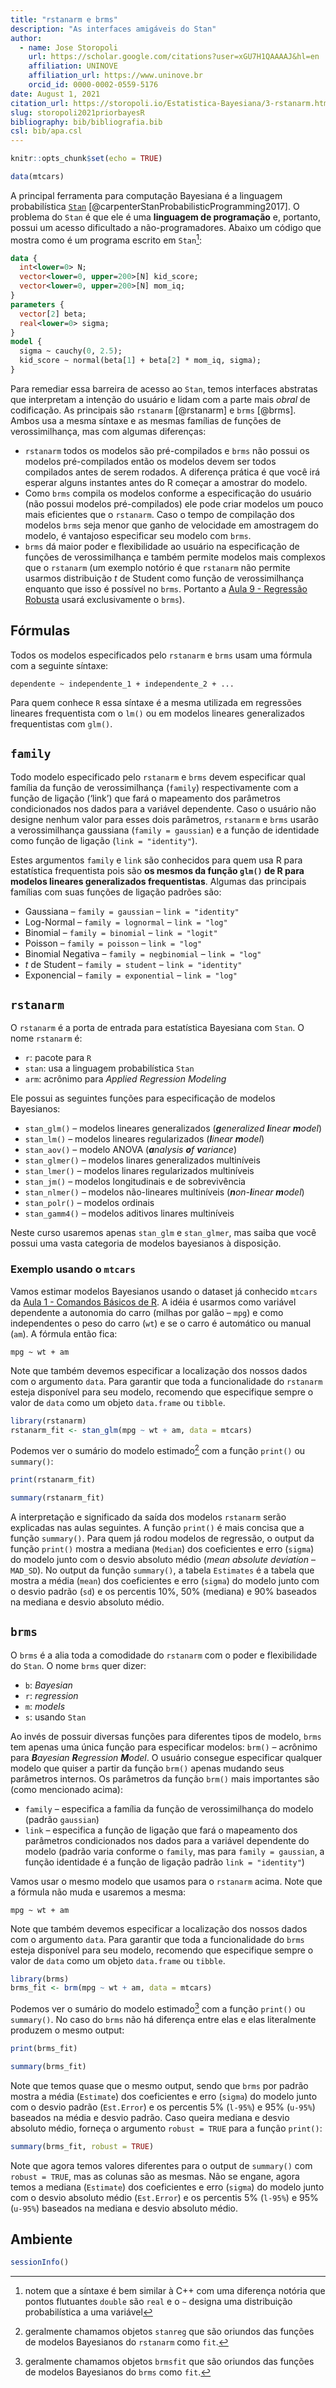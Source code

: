 ```yaml
---
title: "rstanarm e brms"
description: "As interfaces amigáveis do Stan"
author:
  - name: Jose Storopoli
    url: https://scholar.google.com/citations?user=xGU7H1QAAAAJ&hl=en
    affiliation: UNINOVE
    affiliation_url: https://www.uninove.br
    orcid_id: 0000-0002-0559-5176
date: August 1, 2021
citation_url: https://storopoli.io/Estatistica-Bayesiana/3-rstanarm.html
slug: storopoli2021priorbayesR
bibliography: bib/bibliografia.bib
csl: bib/apa.csl
---
```


```r
knitr::opts_chunk$set(echo = TRUE)
```

<link rel="stylesheet" href="https://cdn.rawgit.com/jpswalsh/academicons/master/css/academicons.min.css"/>

```r
data(mtcars)
```

A principal ferramenta para computação Bayesiana é a linguagem probabilística [`Stan`](https://mc-stan.org/) [@carpenterStanProbabilisticProgramming2017]. O problema do `Stan` é que ele é uma **linguagem de programação** e, portanto, possui um acesso dificultado a não-programadores. Abaixo um código que mostra como é um programa escrito em `Stan`^[notem que a síntaxe é bem similar à C++ com uma diferença notória que pontos flutuantes `double` são `real` e o `~` designa uma distribuição probabilística a uma variável]:

```stan
data {
  int<lower=0> N;
  vector<lower=0, upper=200>[N] kid_score;
  vector<lower=0, upper=200>[N] mom_iq;
}
parameters {
  vector[2] beta;
  real<lower=0> sigma;
}
model {
  sigma ~ cauchy(0, 2.5);
  kid_score ~ normal(beta[1] + beta[2] * mom_iq, sigma);
}
```

Para remediar essa barreira de acesso ao `Stan`, temos interfaces abstratas que interpretam a intenção do usuário e lidam com a parte mais *obral* de codificação. As principais são `rstanarm` [@rstanarm] e `brms` [@brms]. Ambos usa a mesma síntaxe e as mesmas famílias de funções de verossimilhança, mas com algumas diferenças:

* `rstanarm` todos os modelos são pré-compilados e `brms` não possui os modelos pré-compilados então os modelos devem ser todos compilados antes de serem rodados. A diferença prática é que você irá esperar alguns instantes antes do R começar a amostrar do modelo.
* Como `brms` compila os modelos conforme a especificação do usuário (não possui modelos pré-compilados) ele pode criar modelos um pouco mais eficientes que o `rstanarm`. Caso o tempo de compilação dos modelos `brms` seja menor que ganho de velocidade em amostragem do modelo, é vantajoso especificar seu modelo com `brms`.
* `brms` dá maior poder e flexibilidade ao usuário na especificação de funções de verossimilhança e também permite modelos mais complexos que o `rstanarm` (um exemplo notório é que `rstanarm` não permite usarmos distribuição $t$ de Student como função de verossimilhança enquanto que isso é possível no `brms`. Portanto a [Aula 9 - Regressão Robusta](9-Regressao_Robusta.html) usará exclusivamente o `brms`).

## Fórmulas

Todos os modelos especificados pelo `rstanarm` e `brms` usam uma fórmula com a seguinte síntaxe:

`dependente ~ independente_1 + independente_2 + ...`

Para quem conhece `R` essa síntaxe é a mesma utilizada em regressões lineares frequentista com o `lm()` ou em modelos lineares generalizados frequentistas com `glm()`.

## `family`

Todo modelo especificado pelo `rstanarm` e `brms` devem especificar qual família da função de verossimilhança (`family`) respectivamente com a função de ligação ('link') que fará o mapeamento dos parâmetros condicionados nos dados para a variável dependente. Caso o usuário não designe nenhum valor para esses dois parâmetros, `rstanarm` e `brms` usarão a verossimilhança gaussiana (`family = gaussian`) e a função de identidade como função de ligação (`link = "identity"`).

Estes argumentos `family` e `link` são conhecidos para quem usa R para estatística frequentista pois são **os mesmos da função `glm()` de R para modelos lineares generalizados frequentistas**. Algumas das principais famílias com suas funções de ligação padrões são:

* Gaussiana -- `family = gaussian` -- `link = "identity"`
* Log-Normal -- `family = lognormal` -- `link = "log"`
* Binomial -- `family = binomial` -- `link = "logit"`
* Poisson -- `family = poisson` -- `link = "log"`
* Binomial Negativa -- `family = negbinomial` -- `link = "log"`
* $t$ de Student -- `family = student` -- `link = "identity"`
* Exponencial -- `family = exponential` -- `link = "log"`

## `rstanarm`

O `rstanarm` é a porta de entrada para estatística Bayesiana com `Stan`. O nome `rstanarm` é:

-   `r`: pacote para `R`
-   `stan`: usa a linguagem probabilística `Stan`
-   `arm`: acrônimo para *Applied Regression Modeling*

Ele possui as seguintes funções para especificação de modelos Bayesianos:

* `stan_glm()` -- modelos lineares generalizados (_**g**eneralized **l**inear **m**odel_)
* `stan_lm()` -- modelos lineares regularizados (_**l**inear **m**odel_)
* `stan_aov()` -- modelo ANOVA (_**a**nalysis **o**f **v**ariance_)
* `stan_glmer()` -- modelos linares generalizados multiníveis
* `stan_lmer()` -- modelos linares regularizados multiníveis
* `stan_jm()` -- modelos longitudinais e de sobrevivência
* `stan_nlmer()` -- modelos não-lineares multiníveis (_**n**on-**l**inear **m**odel_)
* `stan_polr()` -- modelos ordinais
* `stan_gamm4()` -- modelos aditivos linares multiníveis

Neste curso usaremos apenas `stan_glm` e `stan_glmer`, mas saiba que você possui uma vasta categoria de modelos bayesianos à disposição.

### Exemplo usando o `mtcars`

Vamos estimar modelos Bayesianos usando o dataset já conhecido `mtcars` da [Aula 1 - Comandos Básicos de R](1-Comandos_Basicos.html). A idéia é usarmos como variável dependente a autonomia do carro (milhas por galão -- `mpg`) e como independentes o peso do carro (`wt`) e se o carro é automático ou manual (`am`). A fórmula então fica:

`mpg ~ wt + am`

Note que também devemos especificar a localização dos nossos dados com o argumento `data`. Para garantir que toda a funcionalidade do `rstanarm` esteja disponível para seu modelo, recomendo que especifique sempre o valor de `data` como um objeto `data.frame` ou `tibble`.

```r
library(rstanarm)
rstanarm_fit <- stan_glm(mpg ~ wt + am, data = mtcars)
```

Podemos ver o sumário do modelo estimado^[geralmente chamamos objetos `stanreg` que são oriundos das funções de modelos Bayesianos do `rstanarm` como `fit`.] com a função `print()` ou `summary()`:

```r
print(rstanarm_fit)
```

```r
summary(rstanarm_fit)
```

A interpretação e significado da saída dos modelos `rstanarm` serão explicadas nas aulas seguintes. A função `print()` é mais concisa que a função `summary()`. Para quem já rodou modelos de regressão, o output da função `print()` mostra a mediana (`Median`) dos coeficientes e erro (`sigma`) do modelo junto com o desvio absoluto médio (*mean absolute deviation* -- `MAD_SD`). No output da função `summary()`, a tabela `Estimates` é a tabela que mostra a média (`mean`) dos coeficientes e erro (`sigma`) do modelo junto com o desvio padrão (`sd`) e os percentis 10%, 50% (mediana) e 90% baseados na mediana e desvio absoluto médio.

## `brms`

O `brms` é a alia toda a comodidade do `rstanarm` com o poder e flexibilidade do `Stan`. O nome `brms` quer dizer:

-   `b`: *Bayesian*
-   `r`: *regression*
-   `m`: *models*
-   `s`: usando `Stan`

Ao invés de possuir diversas funções para diferentes tipos de modelo, `brms` tem apenas uma única função para especificar modelos: `brm()` -- acrônimo para _**B**ayesian **R**egression **M**odel_.
O usuário consegue especificar qualquer modelo que quiser a partir da função `brm()` apenas mudando seus parâmetros internos. Os parâmetros da função `brm()` mais importantes são (como mencionado acima):

* `family` -- especifica a família da função de verossimilhança do modelo (padrão `gaussian`)
* `link` -- especifica a função de ligação que fará o mapeamento dos parâmetros condicionados nos dados para a variável dependente do modelo (padrão varia conforme o `family`, mas para `family = gaussian`, a função identidade é a função de ligação padrão `link = "identity"`)

Vamos usar o mesmo modelo que usamos para o `rstanarm` acima. Note que a fórmula não muda e usaremos a mesma:

`mpg ~ wt + am`

Note que também devemos especificar a localização dos nossos dados com o argumento `data`. Para garantir que toda a funcionalidade do `brms` esteja disponível para seu modelo, recomendo que especifique sempre o valor de `data` como um objeto `data.frame` ou `tibble`.

```r
library(brms)
brms_fit <- brm(mpg ~ wt + am, data = mtcars)
```

Podemos ver o sumário do modelo estimado^[geralmente chamamos objetos `brmsfit` que são oriundos das funções de modelos Bayesianos do `brms` como `fit`.] com a função `print()` ou `summary()`. No caso do `brms` não há diferença entre elas e elas literalmente produzem o mesmo output:

```r
print(brms_fit)
```

```r
summary(brms_fit)
```

Note que temos quase que o mesmo output, sendo que `brms` por padrão mostra a média (`Estimate`) dos coeficientes e erro (`sigma`) do modelo junto com o desvio padrão (`Est.Error`) e os percentis 5% (`l-95%`) e 95% (`u-95%`) baseados na média e desvio padrão. Caso queira mediana e desvio absoluto médio, forneça o argumento `robust = TRUE` para a função `print()`:

```r
summary(brms_fit, robust = TRUE)
```

Note que agora temos valores diferentes para o output de `summary()` com `robust = TRUE`, mas as colunas são as mesmas. Não se engane, agora temos a mediana (`Estimate`) dos coeficientes e erro (`sigma`) do modelo junto com o desvio absoluto médio (`Est.Error`) e os percentis 5% (`l-95%`) e 95% (`u-95%`) baseados na mediana e desvio absoluto médio.

## Ambiente

```r
sessionInfo()
```
